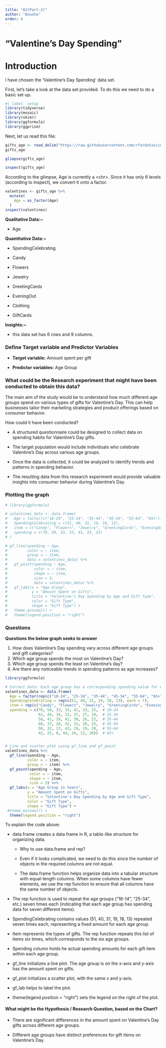 ```yaml
---
title: "A2(Part-2)"
author: "Anusha"
order: 8
---
```


# "Valentine's Day Spending"

# Introduction

I have chosen the 'Valentine's Day Spending' data set.

First, let's take a look at the data set provided. To do this we need to do a basic set up.

```r
#| label: setup
library(tidyverse)
library(mosaic)
library(skimr)
library(ggformula)
library(ggprism)
```

Next, let us read this file:

```r
gifts_age <- read_delim("https://raw.githubusercontent.com/rfordatascience/tidytuesday/master/data/2024/2024-02-13/gifts_age.csv", delim = ",")
gifts_age
```

```r
glimpse(gifts_age)
```

```r
inspect(gifts_age)
```

According to the glimpse, Age is currently a \<chr\>. Since it has only 6 levels (according to inspect), we convert it onto a factor.

```r
valentines <- gifts_age %>% 
  mutate(
    Age = as_factor(Age)
  )
inspect(valentines)
```

**Qualitative Data:\~**

-   Age

**Quantitative Data:\~**

-   SpendingCelebrating

-   Candy

-   Flowers

-   Jewelry

-   GreetingCards

-   EveningOut

-   Clothing

-   GiftCards

**Insights:\~**

-   this data set has 6 rows and 9 columns.

### Define Target variable and Predictor Variables

-   **Target variable:** Amount spent per gift

-   **Predictor variables:** Age Group

### What could be the Research experiment that might have been conducted to obtain this data?

The main aim of the study would be to understand how much different age groups spend on various types of gifts for Valentine's Day. This can help businesses tailor their marketing strategies and product offerings based on consumer behavior.

How could it have been conducted?

-   A structured questionnaire could be designed to collect data on spending habits for Valentine's Day gifts.

-   The target population would include individuals who celebrate Valentine's Day across various age groups.

-   Once the data is collected, it could be analyzed to identify trends and patterns in spending behavior.

-   The resulting data from this research experiment would provide valuable insights into consumer behavior during Valentine's Day.

### Plotting the graph

```r
# library(ggformula)

# valentines_data <- data.frame(
#   Age = factor(c("18-24", "25-34", "35-44", "45-54", "55-64", "65+")),
#   SpendingCelebrating = c(51, 40, 31, 19, 18, 13),
#   item = c("Candy", "Flowers", "Jewelry", "GreetingCards", "EveningOut", "Clothing", "GiftCards"),
#   spending = c(70, 50, 33, 33, 41, 33, 23)
# )

# gf_line(spending ~ Age, 
#         color = ~ item, 
#         group = ~ item, 
#         data = valentines_data) %>%
#   gf_point(spending ~ Age, 
#            color = ~ item, 
#            shape = ~ item, 
#            size = 3, 
#            data = valentines_data) %>%
#   gf_labs(x = "Age Group", 
#           y = "Amount Spent on Gifts", 
#           title = "Valentine's Day Spending by Age and Gift Type", 
#           color = "Gift Type", 
#           shape = "Gift Type") +
#   theme_minimal() + 
#   theme(legend.position = "right")


```

### Questions

**Questions the below graph seeks to answer**

1.  How does Valentine's Day spending vary across different age groups and gift categories?
2.  Which age group spends the most on Valentine's Day?
3.  Which age group spends the least on Valentine's day?
4.  Are there any noticeable trends in spending patterns as age increases?

```r
library(ggformula)

# Correct data: Each age group has a corresponding spending value for each item.
valentines_data <- data.frame(
  Age = factor(rep(c("18-24", "25-34", "35-44", "45-54", "55-64", "65+"), each = 7)),
  SpendingCelebrating = rep(c(51, 40, 31, 19, 18, 13), each = 7),
  item = rep(c("Candy", "Flowers", "Jewelry", "GreetingCards", "EveningOut", "Clothing", "GiftCards"), times = 6),
  spending = c(70, 50, 33, 33, 41, 33, 23,  # 18-24
               62, 44, 34, 33, 37, 27, 19,  # 25-34
               58, 41, 29, 42, 30, 26, 22,  # 35-44
               60, 37, 20, 42, 31, 20, 23,  # 45-54
               50, 32, 13, 43, 29, 19, 20,  # 55-64
               42, 25, 8, 44, 24, 12, 20))  # 65+


# Line and scatter plot using gf_line and gf_point
valentines_data %>%
  gf_line(spending ~ Age, 
          color = ~ item, 
          group = ~ item) %>%
  gf_point(spending ~ Age, 
           color = ~ item, 
           shape = ~ item, 
           size = 3) %>%
  gf_labs(x = "Age Group in Years", 
          y = "Amount Spent on Gifts", 
          title = "Valentine's Day Spending by Age and Gift Type", 
          color = "Gift Type", 
          shape = "Gift Type") +
 #theme_minimal() +
  theme(legend.position = "right")

```

To explain the code above:

-   data.frame creates a data frame in R, a table-like structure for organizing data.

    -   Why to use data.frame and rep?

    -   Even if it looks complicated, we need to do this since the number of objects in the required columns are not equal.

    -   The data.frame function helps organize data into a tabular structure with equal-length columns. When some columns have fewer elements, we use the rep function to ensure that all columns have the same number of objects.

-   The rep function is used to repeat the age groups ("18-14", "25-34", etc.) seven times each (indicating that each age group has spending data for seven different items).

-   SpendingCelebrating contains values (51, 40, 31, 19, 18, 13) repeated seven times each, representing a fixed amount for each age group.

-   Item represents the types of gifts. The rep function repeats this list of items six times, which corresponds to the six age groups.

-   Spending column holds he actual spending amounts for each gift item within each age group.

-   gf_line initializes a line plot. The age group is on the x-axis and y-axis has the amount spent on gifts.

-   gf_plot initializes a scatter plot, with the same x and y-axis.

-   gf_lab helps to label the plot.

-   theme(legend.position = "right") sets the legend on the right of the plot.

#### What might be the Hypothesis / Research Question, based on the Chart?

-   There are significant differences in the amount spent on Valentine's Day gifts across different age groups.

<!-- -->

-   Different age groups have distinct preferences for gift items on Valentine's Day.
